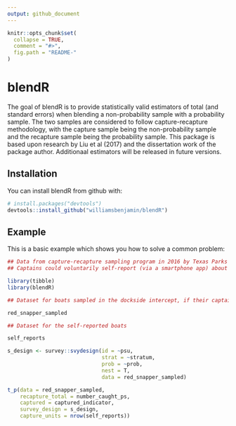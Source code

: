 ```yaml
---
output: github_document
---
```


<!-- README.md is generated from README.Rmd. Please edit that file -->

```r
knitr::opts_chunk$set(
  collapse = TRUE,
  comment = "#>",
  fig.path = "README-"
)
```

# blendR


The goal of blendR is to provide statistically valid estimators of total (and standard errors) when blending a non-probability sample with a probability sample. The two samples are considered to follow capture-recapture methodology, with the capture sample being the non-probability sample and the recapture sample being the probability sample. This package is based upon research by Liu et al (2017) and the dissertation work of the package author. Additionaal estimators will be released in future versions.

## Installation

You can install blendR from github with:

```r
# install.packages("devtools")
devtools::install_github("williamsbenjamin/blendR")
```

## Example

This is a basic example which shows you how to solve a common problem:

```r
## Data from capture-recapture sampling program in 2016 by Texas Parks and Wildlife
## Captains could voluntarily self-report (via a smartphone app) about their catch of Red Snapper fish (non-probability sample) and could be sampled in a dockside intercept sample (probability sample). The self-reports are the capture sample and the dockside intercept is the probability sample

library(tibble)
library(blendR)

## Dataset for boats sampled in the dockside intercept, if their captains also self-reported, that data included as well

red_snapper_sampled

## Dataset for the self-reported boats

self_reports 

s_design <- survey::svydesign(id = ~psu,
                              strat = ~stratum,
                              prob = ~prob,
                              nest = T,
                              data = red_snapper_sampled)

t_p(data = red_snapper_sampled,
    recapture_total = number_caught_ps,
    captured = captured_indicator,
    survey_design = s_design,
    capture_units = nrow(self_reports))
```
